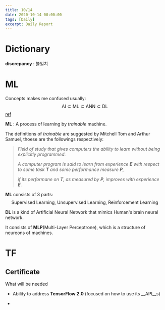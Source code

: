 ```yaml
---
title: 10/14
date: 2020-10-14 00:00:00
tags: [Daily]
excerpt: Daily Report
---
```


# Dictionary

__discrepancy__ : 불일치

# ML

Concepts makes me confused usually:
$$
\text{AI} \subset \text{ML} \subset \text{ANN} \subset \text{DL}
$$
[ref](https://brunch.co.kr/@gdhan/10)

__ML__ : A process of learning by _trainable_ machine. 

The definitions of _trainable_ are suggested by Mitchell Tom and Arthur Samuel, thoese are the followings respectively:

> _Field of study that gives computers the ability to learn without being explicitly programmed_.
>
> _A computer program is said to learn from experience __E__ with respect to some task __T__ and some performance measure __P__,_ 
>
> _if its performane on __T__, as measured by __P__, improves with experience __E__._

__ML__ consists of 3 parts: 
$$
\text{Supervised Learning, Unsupervised Learning, Reinforcement Learning}
$$

__DL__ is a kind of Artificial Neural Network that mimics Human's brain neural network.

It consists of __MLP__(Multi-Layer Perceptrone), which is a structure of neureons of machines.


# TF

## Certificate

What will be needed

* Ability to address __TensorFlow 2.0__ (focused on how to use its __API__s)

*





